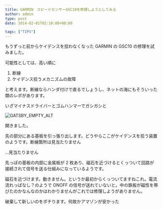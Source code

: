 ---
title: GARMIN　スピードセンサーGSC10を修理しようとしてみる
author: admin
type: post
date: 2014-02-01T02:10:00+00:00

tags: ["TIPS"]
---

もうずっと前からケイデンスを拾わなくなった GARMIN の GSC10 の修理を試みました。

可能性としては、高い順に

1. 断線
2. ケイデンス拾うメカニズムの故障

と考えます。断線ならハンダ付けで直るでしょうし、ネットの海にもそういった類のレポがあります。

いざマイナスドライバーとゴムハンマーでガシガシと

![GATSBY_EMPTY_ALT](./IMG_20140201_174124.jpg)

開きました。

先の部分にある基板を引っ張り出します。どうやらここがケイデンスを拾う装置のようです。断線箇所は見当たりません

…見当たりません

先っぽの基板の内部に金属板が 2 枚あり、磁石を近づけるとくっついて回路が接続されて信号を送る仕組みになっているようです。

磁石を近づけます。動きません。というか最初からくっついてますねこれ。電流流れっぱなし？のようで ONOFF の信号が送れていないと。中の鉄板が磁性を帯びたのかなんなのかはわかりませんがこれでは修理しようがありません。

破棄して新しいのをポチります。何故かアマゾンが安かった

<LinkBox isAmazonLink url="https://www.amazon.co.jp/dp/B00JM6DKUA/" />
